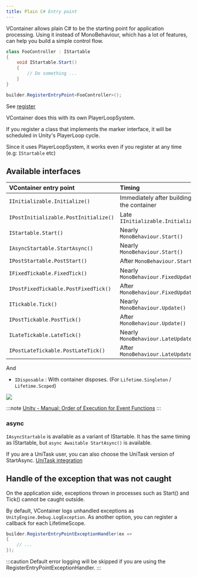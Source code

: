 ```yaml
---
title: Plain C# Entry point
---
```


VContainer allows plain C# to be the starting point for application processing.
Using it instead of MonoBehaviour, which has a lot of features, can help you build a simple control flow.

```csharp
class FooController : IStartable
{
    void IStartable.Start()
    {
        // Do something ...
    }
}
```

```csharp
builder.RegisterEntryPoint<FooController>();
```

See [register](../registering/register-type#register-lifecycle-marker-interfaces)

VContainer does this with its own PlayerLoopSystem.

If you register a class that implements the marker interface, it will be scheduled in Unity's PlayerLoop cycle.

Since it uses PlayerLoopSystem, it works even if you register at any time (e.g: `IStartable` etc)


## Available interfaces

| VContainer entry point                | Timing |
|:--------------------------------------|:----------------------------------|
| `IInitializable.Initialize()`         | Immediately after building the container |
| `IPostInitializable.PostInitialize()` | Late `IInitializable.Initialize()`  |
| `IStartable.Start()`                  | Nearly `MonoBehaviour.Start()`    |
| `IAsyncStartable.StartAsync()`        | Nearly `MonoBehaviour.Start()`    |
| `IPostStartable.PostStart()`          | After `MonoBehaviour.Start()`     |
| `IFixedTickable.FixedTick()`          | Nearly `MonoBehaviour.FixedUpdate()` |
| `IPostFixedTickable.PostFixedTick()`  | After `MonoBehaviour.FixedUpdate()` |
| `ITickable.Tick()`                    | Nearly `MonoBehaviour.Update()` |
| `IPostTickable.PostTick()`            | After `MonoBehaviour.Update()` |
| `ILateTickable.LateTick()`            | Nearly `MonoBehaviour.LateUpdate()` |
| `IPostLateTickable.PostLateTick()`        | After `MonoBehaviour.LateUpdate()` |

And

- `IDisposable` : With container disposes. (For `Lifetime.Singleton` / `Lifetime.Scoped`)

![](./assets/lifecycle_diagram.png)

:::note
[Unity - Manual: Order of Execution for Event Functions](https://docs.unity3d.com/Manual/ExecutionOrder.html)
:::

### async

`IAsyncStartable` is available as a variant of IStartable.
It has the same timing as IStartable, but `async Awaitable StartAsync()` is available.

If you are a UniTask user, you can also choose the UniTask version of StartAsync.
[UniTask integration](../integrations/unitask)

## Handle of the exception that was not caught

On the application side, exceptions thrown in processes such as Start() and Tick() cannot be caught outside.

By default, VContainer logs unhandled exceptions as `UnityEngine.Debug.LogException`.
As another option, you can register a callback for each LifetimeScope.

```csharp
builder.RegisterEntryPointExceptionHandler(ex =>
{
    // ...
});
```

:::caution
Default error logging will be skipped if you are using the RegisterEntryPointExceptionHandler.
:::
